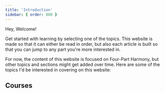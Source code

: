 ```yaml
---
title: 'Introduction'
sidebar: { order: 000 }
---
```



Hey, Welcome!

Get started with learning by selecting one of the topics. This website is made so that it can either be read in order, but also each article is built so that you can jump to any part you're more interested in.

For now, the content of this website is focused on Four-Part Harmony, but other topics and sections might get added over time. Here are some of the topics I'd be interested in covering on this website:

## Courses

<LinkCard
  title="Basic Music Theory"
  href="#"
  description="Learn music notation as well as the basics of music theory, including scales, intervals & chords"
/>

<LinkCard
  title="Counterpoint"
  href="#"
  description="In this chapter we will address the intricacies of harmonizing for the minor key as well as constotutive chords, as they require special attention."
/>

<LinkCard
  title="Four-Part Harmony"
  href="/four-part-harmony/fundamentals"
  description="In this chapter we will learn the basic principles of harmony, such as tonality, the cycle of fifths, cadenzas and how to hamronize a melody."
/>

<LinkCard title="Songwriting" href="" description="Learn the funcamentals of Compositions" />

<LinkCard title="Music Production" href="#" description="Resources about music production & Studio One" />
